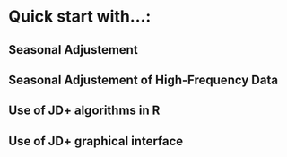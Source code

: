 # Quick start with...:


## Seasonal Adjustement 

## Seasonal Adjustement of High-Frequency Data

## Use of JD+ algorithms in R

## Use of JD+ graphical interface



